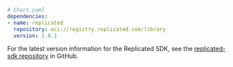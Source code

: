 ```yaml
# Chart.yaml
dependencies:
- name: replicated
  repository: oci://registry.replicated.com/library
  version: 1.8.1
```

For the latest version information for the Replicated SDK, see the [replicated-sdk repository](https://github.com/replicatedhq/replicated-sdk/releases) in GitHub.
